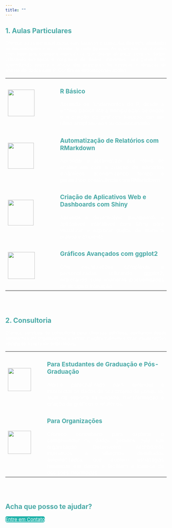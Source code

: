 ```yaml
---
title: ""
---
```


<style>
  /* Estilo para alinhar ícones e texto lado a lado */
  .service-table {
    width: 100%;
    border-collapse: collapse;
  }

  .service-row {
    display: flex;
    align-items: center;
    padding: 10px 0;
  }

  .service-icon {
    width: 60px; /* Aumentei o tamanho dos ícones */
    height: 60px;
    margin-right: 15px;
  }

  h2, h3 {
    color: #48A9A6; /* Ocean Green */
  }

  p {
    text-align: justify;
    color: white; /* Texto branco */
    margin: 0;
  }

  .highlight {
    color: #48A9A6; /* Ocean Green para destacar termos relevantes */
    font-weight: bold;
  }
</style>

## 1. Aulas Particulares

Ofereço aulas personalizadas com horários e currículos flexíveis, ajustadas às necessidades e ao contexto de cada pessoa. As aulas são estruturadas com base nos objetivos específicos que deseja alcançar com os dados, utilizando exemplos e conjuntos de dados relevantes para garantir um aprendizado prático e eficaz das principais ferramentas e técnicas de análise de dados com R. Confira as subcategorias abaixo

+-------------------------------------------------------------------------+-----------------------------------------------------------------------------------------------------------------------------------------------------------+
| ![](https://img.icons8.com/fluency/48/000000/r-project.png){width="83"} | ### R Básico                                                                                                                                              |
|                                                                         |                                                                                                                                                           |
|                                                                         | Aprenda os fundamentos de R, desde a sintáxe básica até a manipulação de dados e a criação de gráficos básicos, em um ritmo adaptado ao seu conhecimento. |
+-------------------------------------------------------------------------+-----------------------------------------------------------------------------------------------------------------------------------------------------------+
| ![](rmd.png){width="81"}                                                | ### Automatização de Relatórios com RMarkdown                                                                                                             |
|                                                                         |                                                                                                                                                           |
|                                                                         | Aprendar a automatizar sua rotina de análise em com a criação de relatórios dinâmicos economizando tempo e garantindo consistência com RMarkdown.         |
+-------------------------------------------------------------------------+-----------------------------------------------------------------------------------------------------------------------------------------------------------+
| ![](shiny.png){fig-align="center" width="80"}                           | ### Criação de Aplicativos Web e Dashboards com Shiny                                                                                                     |
|                                                                         |                                                                                                                                                           |
|                                                                         | Aprenda a desenvolver dashboards e aplicativos interativos com Shiny para visualizar e explorar dados de maneira prática e eficiente.                     |
+-------------------------------------------------------------------------+-----------------------------------------------------------------------------------------------------------------------------------------------------------+
| ![](ggplot.png){fig-align="center" width="84"}                          | ### Gráficos Avançados com ggplot2                                                                                                                        |
|                                                                         |                                                                                                                                                           |
|                                                                         | Crie visualizações complexas e personalizadas utilizando ggplot2, explorando suas inúmeras possibilidades de design e interação.                          |
+-------------------------------------------------------------------------+-----------------------------------------------------------------------------------------------------------------------------------------------------------+

<br>

<br>

## 2. Consultoria

Ofereço serviços de consultoria para diversos públicos, auxiliando desde estudantes até organizações a extrair insights valiosos e criar visualizações eficientes a partir de seus dados.

+------------------------------------------------------------------------------+-------------------------------------------------------------------------------------------------------------------------------------------------------------------------------------------------------------------------------------------------------+
| ![](https://img.icons8.com/fluency/48/000000/student-center.png){width="72"} | ### Para Estudantes de Graduação e Pós-Graduação                                                                                                                                                                                                      |
|                                                                              |                                                                                                                                                                                                                                                       |
|                                                                              | Auxílio personalizado para entender e interpretar os dados de seu projeto de pesquisa, além de suporte na limpeza, transformação e criação de gráficos e relatórios.                                                                                  |
+------------------------------------------------------------------------------+-------------------------------------------------------------------------------------------------------------------------------------------------------------------------------------------------------------------------------------------------------+
| ![](https://img.icons8.com/fluency/48/000000/organization.png){width="72"}   | ### Para Organizações                                                                                                                                                                                                                                 |
|                                                                              |                                                                                                                                                                                                                                                       |
|                                                                              | Ofereço consultoria para explorar e compreender os dados gerados pela sua organização. Desenvolvo dashboards interativos e relatórios detalhados automatizados, que apoiam estratégias baseadas em dados e facilitam a tomada de decisões informadas. |
+------------------------------------------------------------------------------+-------------------------------------------------------------------------------------------------------------------------------------------------------------------------------------------------------------------------------------------------------+

::: button-container
<br>

<br>

## Acha que posso te ajudar?

[Entre em Contato](contato.qmd){.btn .btn-primary style="background-color: #20B2AA; color: white; border-radius: 5px;font-size:15px;color:white"}
:::
